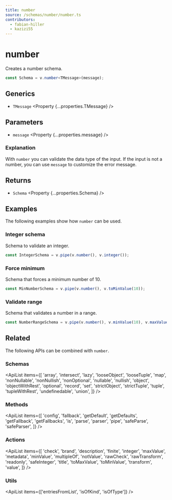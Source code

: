 ```yaml
---
title: number
source: /schemas/number/number.ts
contributors:
  - fabian-hiller
  - kazizi55
---
```



# number

Creates a number schema.

```ts
const Schema = v.number<TMessage>(message);
```

## Generics

- `TMessage` <Property {...properties.TMessage} />

## Parameters

- `message` <Property {...properties.message} />

### Explanation

With `number` you can validate the data type of the input. If the input is not a number, you can use `message` to customize the error message.

## Returns

- `Schema` <Property {...properties.Schema} />

## Examples

The following examples show how `number` can be used.

### Integer schema

Schema to validate an integer.

```ts
const IntegerSchema = v.pipe(v.number(), v.integer());
```

### Force minimum

Schema that forces a minimum number of 10.

```ts
const MinNumberSchema = v.pipe(v.number(), v.toMinValue(10));
```

### Validate range

Schema that validates a number in a range.

```ts
const NumberRangeSchema = v.pipe(v.number(), v.minValue(10), v.maxValue(20));
```

## Related

The following APIs can be combined with `number`.

### Schemas

<ApiList
  items={[
    'array',
    'intersect',
    'lazy',
    'looseObject',
    'looseTuple',
    'map',
    'nonNullable',
    'nonNullish',
    'nonOptional',
    'nullable',
    'nullish',
    'object',
    'objectWithRest',
    'optional',
    'record',
    'set',
    'strictObject',
    'strictTuple',
    'tuple',
    'tupleWithRest',
    'undefinedable',
    'union',
  ]}
/>

### Methods

<ApiList
  items={[
    'config',
    'fallback',
    'getDefault',
    'getDefaults',
    'getFallback',
    'getFallbacks',
    'is',
    'parse',
    'parser',
    'pipe',
    'safeParse',
    'safeParser',
  ]}
/>

### Actions

<ApiList
  items={[
    'check',
    'brand',
    'description',
    'finite',
    'integer',
    'maxValue',
    'metadata',
    'minValue',
    'multipleOf',
    'notValue',
    'rawCheck',
    'rawTransform',
    'readonly',
    'safeInteger',
    'title',
    'toMaxValue',
    'toMinValue',
    'transform',
    'value',
  ]}
/>

### Utils

<ApiList items={['entriesFromList', 'isOfKind', 'isOfType']} />
